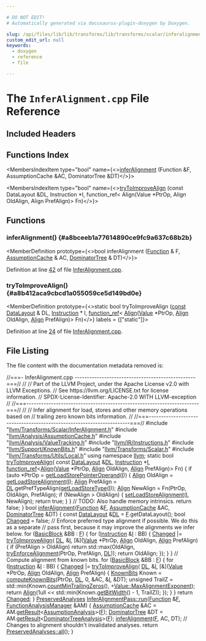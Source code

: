 ```yaml
---

# DO NOT EDIT!
# Automatically generated via docusaurus-plugin-doxygen by Doxygen.

slug: /api/files/lib/lib/transforms/lib/transforms/scalar/inferalignment-cpp
custom_edit_url: null
keywords:
  - doxygen
  - reference
  - file

---
```





# The `InferAlignment.cpp` File Reference

<DoxygenPage pluginConfig={pluginConfig}>



## Included Headers

<IncludesList>
<IncludesListItem
  filePath="llvm/Transforms/Scalar/InferAlignment.h"
  permalink="/docs/api/files/include/include/llvm/include/llvm/transforms/include/llvm/transforms/scalar/inferalignment-h"
  isLocal="true" />
<IncludesListItem
  filePath="llvm/Analysis/AssumptionCache.h"
  permalink="/docs/api/files/include/include/llvm/include/llvm/analysis/assumptioncache-h"
  isLocal="true" />
<IncludesListItem
  filePath="llvm/Analysis/ValueTracking.h"
  permalink="/docs/api/files/include/include/llvm/include/llvm/analysis/valuetracking-h"
  isLocal="true" />
<IncludesListItem
  filePath="llvm/IR/Instructions.h"
  permalink="/docs/api/files/include/include/llvm/include/llvm/ir/instructions-h"
  isLocal="true" />
<IncludesListItem
  filePath="llvm/Support/KnownBits.h"
  permalink="/docs/api/files/include/include/llvm/include/llvm/support/knownbits-h"
  isLocal="true" />
<IncludesListItem
  filePath="llvm/Transforms/Scalar.h"
  permalink="/docs/api/files/include/include/llvm/include/llvm/transforms/scalar-h"
  isLocal="true" />
<IncludesListItem
  filePath="llvm/Transforms/Utils/Local.h"
  permalink="/docs/api/files/include/include/llvm/include/llvm/transforms/include/llvm/transforms/utils/local-h"
  isLocal="true" />
</IncludesList>

## Functions Index

<MembersIndex>

<MembersIndexItem
  type="bool"
  name={<><a href="#a8bceeb1a77614890ce9fc9a637c68b2b">inferAlignment</a> (Function &amp;F, AssumptionCache &amp;AC, DominatorTree &amp;DT)</>}>
</MembersIndexItem>

<MembersIndexItem
  type="bool"
  name={<><a href="#a8b412aca9cbcd1a055059ce5d149bd0e">tryToImproveAlign</a> (const DataLayout &amp;DL, Instruction &#42;I, function&#95;ref&lt; Align(Value &#42;PtrOp, Align OldAlign, Align PrefAlign)&gt; Fn)</>}>
</MembersIndexItem>

</MembersIndex>


<SectionDefinition>

## Functions

### inferAlignment() {#a8bceeb1a77614890ce9fc9a637c68b2b}

<MemberDefinition
  prototype={<>bool inferAlignment (<a href="/docs/api/classes/llvm/function">Function</a> &amp; F, <a href="/docs/api/classes/llvm/assumptioncache">AssumptionCache</a> &amp; AC, <a href="/docs/api/classes/llvm/dominatortree">DominatorTree</a> &amp; DT)</>}>

Definition at line <a href="#l00042">42</a> of file <a href="/docs/api/files/lib/lib/transforms/lib/transforms/scalar/inferalignment-cpp">InferAlignment.cpp</a>.
</MemberDefinition>

### tryToImproveAlign() {#a8b412aca9cbcd1a055059ce5d149bd0e}

<MemberDefinition
  prototype={<>static bool tryToImproveAlign (<a href="/docs/api/files/lib/lib/target/lib/target/aarch64/aarch64promoteconstant-cpp/#a90f8350fecae261c25be85d38b451bff">const</a> <a href="/docs/api/classes/llvm/datalayout">DataLayout</a> &amp; DL, <a href="/docs/api/classes/llvm/instruction">Instruction</a> &#42; I, <a href="/docs/api/classes/llvm/function-ref">function&#95;ref</a>&lt; <a href="/docs/api/structs/llvm/align">Align</a>(<a href="/docs/api/classes/llvm/value">Value</a> &#42;PtrOp, <a href="/docs/api/structs/llvm/align">Align</a> OldAlign, <a href="/docs/api/structs/llvm/align">Align</a> PrefAlign)&gt; Fn)</>}
  labels = {["static"]}>

Definition at line <a href="#l00024">24</a> of file <a href="/docs/api/files/lib/lib/transforms/lib/transforms/scalar/inferalignment-cpp">InferAlignment.cpp</a>.
</MemberDefinition>

</SectionDefinition>

## File Listing

The file content with the documentation metadata removed is:

<ProgramListing>

<Link id="l00001" /><CodeLine lineNumber="1"><span class="doxyHighlightComment">//===- InferAlignment.cpp -------------------------------------------------===//</span></CodeLine>
<Link id="l00002" /><CodeLine lineNumber="2"><span class="doxyHighlightComment">//</span></CodeLine>
<Link id="l00003" /><CodeLine lineNumber="3"><span class="doxyHighlightComment">// Part of the LLVM Project, under the Apache License v2.0 with LLVM Exceptions.</span></CodeLine>
<Link id="l00004" /><CodeLine lineNumber="4"><span class="doxyHighlightComment">// See https://llvm.org/LICENSE.txt for license information.</span></CodeLine>
<Link id="l00005" /><CodeLine lineNumber="5"><span class="doxyHighlightComment">// SPDX-License-Identifier: Apache-2.0 WITH LLVM-exception</span></CodeLine>
<Link id="l00006" /><CodeLine lineNumber="6"><span class="doxyHighlightComment">//</span></CodeLine>
<Link id="l00007" /><CodeLine lineNumber="7"><span class="doxyHighlightComment">//===----------------------------------------------------------------------===//</span></CodeLine>
<Link id="l00008" /><CodeLine lineNumber="8"><span class="doxyHighlightComment">//</span></CodeLine>
<Link id="l00009" /><CodeLine lineNumber="9"><span class="doxyHighlightComment">// Infer alignment for load, stores and other memory operations based on</span></CodeLine>
<Link id="l00010" /><CodeLine lineNumber="10"><span class="doxyHighlightComment">// trailing zero known bits information.</span></CodeLine>
<Link id="l00011" /><CodeLine lineNumber="11"><span class="doxyHighlightComment">//</span></CodeLine>
<Link id="l00012" /><CodeLine lineNumber="12"><span class="doxyHighlightComment">//===----------------------------------------------------------------------===//</span></CodeLine>
<Link id="l00013" /><CodeLine lineNumber="13"></CodeLine>
<Link id="l00014" /><CodeLine lineNumber="14"><span class="doxyHighlightPreprocessor">#include &quot;<a href="/docs/api/files/include/include/llvm/include/llvm/transforms/include/llvm/transforms/scalar/inferalignment-h">llvm/Transforms/Scalar/InferAlignment.h</a>&quot;</span></CodeLine>
<Link id="l00015" /><CodeLine lineNumber="15"><span class="doxyHighlightPreprocessor">#include &quot;<a href="/docs/api/files/include/include/llvm/include/llvm/analysis/assumptioncache-h">llvm/Analysis/AssumptionCache.h</a>&quot;</span></CodeLine>
<Link id="l00016" /><CodeLine lineNumber="16"><span class="doxyHighlightPreprocessor">#include &quot;<a href="/docs/api/files/include/include/llvm/include/llvm/analysis/valuetracking-h">llvm/Analysis/ValueTracking.h</a>&quot;</span></CodeLine>
<Link id="l00017" /><CodeLine lineNumber="17"><span class="doxyHighlightPreprocessor">#include &quot;<a href="/docs/api/files/include/include/llvm/include/llvm/ir/instructions-h">llvm/IR/Instructions.h</a>&quot;</span></CodeLine>
<Link id="l00018" /><CodeLine lineNumber="18"><span class="doxyHighlightPreprocessor">#include &quot;<a href="/docs/api/files/include/include/llvm/include/llvm/support/knownbits-h">llvm/Support/KnownBits.h</a>&quot;</span></CodeLine>
<Link id="l00019" /><CodeLine lineNumber="19"><span class="doxyHighlightPreprocessor">#include &quot;<a href="/docs/api/files/include/include/llvm/include/llvm/transforms/scalar-h">llvm/Transforms/Scalar.h</a>&quot;</span></CodeLine>
<Link id="l00020" /><CodeLine lineNumber="20"><span class="doxyHighlightPreprocessor">#include &quot;<a href="/docs/api/files/include/include/llvm/include/llvm/transforms/include/llvm/transforms/utils/local-h">llvm/Transforms/Utils/Local.h</a>&quot;</span></CodeLine>
<Link id="l00021" /><CodeLine lineNumber="21"></CodeLine>
<Link id="l00022" /><CodeLine lineNumber="22"><span class="doxyHighlightKeyword">using namespace </span><span class="doxyHighlight"><a href="/docs/api/namespaces/llvm">llvm</a>;</span></CodeLine>
<Link id="l00023" /><CodeLine lineNumber="23"></CodeLine>
<Link id="l00024" /><CodeLine lineNumber="24" lineLink="#a8b412aca9cbcd1a055059ce5d149bd0e"><span class="doxyHighlightKeyword">static</span><span class="doxyHighlight"> </span><span class="doxyHighlightKeywordType">bool</span><span class="doxyHighlight"> <a href="#a8b412aca9cbcd1a055059ce5d149bd0e">tryToImproveAlign</a>(</span></CodeLine>
<Link id="l00025" /><CodeLine lineNumber="25"><span class="doxyHighlight">    </span><span class="doxyHighlightKeyword">const</span><span class="doxyHighlight"> <a href="/docs/api/classes/llvm/datalayout">DataLayout</a> &amp;<a href="/docs/api/files/lib/lib/target/lib/target/arm/armslshardening-cpp/#ad467c4ab9119043f9b7750ab986be61a">DL</a>, <a href="/docs/api/classes/llvm/instruction">Instruction</a> &#42;<a href="/docs/api/files/lib/lib/support/md5-cpp/#ac0eafdc9ee161b71e7af98af736952fd">I</a>,</span></CodeLine>
<Link id="l00026" /><CodeLine lineNumber="26"><span class="doxyHighlight">    <a href="/docs/api/classes/llvm/function-ref">function&#95;ref</a>&lt;<a href="/docs/api/structs/llvm/align">Align</a>(<a href="/docs/api/classes/llvm/value">Value</a> &#42;PtrOp, <a href="/docs/api/structs/llvm/align">Align</a> OldAlign, <a href="/docs/api/structs/llvm/align">Align</a> PrefAlign)&gt; Fn) &#123;</span></CodeLine>
<Link id="l00027" /><CodeLine lineNumber="27"></CodeLine>
<Link id="l00028" /><CodeLine lineNumber="28"><span class="doxyHighlight">  </span><span class="doxyHighlightKeywordFlow">if</span><span class="doxyHighlight"> (</span><span class="doxyHighlightKeyword">auto</span><span class="doxyHighlight"> &#42;PtrOp = <a href="/docs/api/namespaces/llvm/#a2922c0c507ccec5bea4642aff9e2e328">getLoadStorePointerOperand</a>(<a href="/docs/api/files/lib/lib/support/md5-cpp/#ac0eafdc9ee161b71e7af98af736952fd">I</a>)) &#123;</span></CodeLine>
<Link id="l00029" /><CodeLine lineNumber="29"><span class="doxyHighlight">    <a href="/docs/api/structs/llvm/align">Align</a> OldAlign = <a href="/docs/api/namespaces/llvm/#a4370c1523db2ede8d9791b76da2ab798">getLoadStoreAlignment</a>(<a href="/docs/api/files/lib/lib/support/md5-cpp/#ac0eafdc9ee161b71e7af98af736952fd">I</a>);</span></CodeLine>
<Link id="l00030" /><CodeLine lineNumber="30"><span class="doxyHighlight">    <a href="/docs/api/structs/llvm/align">Align</a> PrefAlign = <a href="/docs/api/files/lib/lib/target/lib/target/arm/armslshardening-cpp/#ad467c4ab9119043f9b7750ab986be61a">DL</a>.getPrefTypeAlign(<a href="/docs/api/namespaces/llvm/#ad12126a4bea94833696dc67e0431e829">getLoadStoreType</a>(<a href="/docs/api/files/lib/lib/support/md5-cpp/#ac0eafdc9ee161b71e7af98af736952fd">I</a>));</span></CodeLine>
<Link id="l00031" /><CodeLine lineNumber="31"></CodeLine>
<Link id="l00032" /><CodeLine lineNumber="32"><span class="doxyHighlight">    <a href="/docs/api/structs/llvm/align">Align</a> NewAlign = Fn(PtrOp, OldAlign, PrefAlign);</span></CodeLine>
<Link id="l00033" /><CodeLine lineNumber="33"><span class="doxyHighlight">    </span><span class="doxyHighlightKeywordFlow">if</span><span class="doxyHighlight"> (NewAlign &gt; OldAlign) &#123;</span></CodeLine>
<Link id="l00034" /><CodeLine lineNumber="34"><span class="doxyHighlight">      <a href="/docs/api/namespaces/llvm/#ad41f4fb093163b4f248d6f17c78c3c8a">setLoadStoreAlignment</a>(<a href="/docs/api/files/lib/lib/support/md5-cpp/#ac0eafdc9ee161b71e7af98af736952fd">I</a>, NewAlign);</span></CodeLine>
<Link id="l00035" /><CodeLine lineNumber="35"><span class="doxyHighlight">      </span><span class="doxyHighlightKeywordFlow">return</span><span class="doxyHighlight"> </span><span class="doxyHighlightKeyword">true</span><span class="doxyHighlight">;</span></CodeLine>
<Link id="l00036" /><CodeLine lineNumber="36"><span class="doxyHighlight">    &#125;</span></CodeLine>
<Link id="l00037" /><CodeLine lineNumber="37"><span class="doxyHighlight">  &#125;</span></CodeLine>
<Link id="l00038" /><CodeLine lineNumber="38"><span class="doxyHighlight">  </span><span class="doxyHighlightComment">// TODO: Also handle memory intrinsics.</span></CodeLine>
<Link id="l00039" /><CodeLine lineNumber="39"><span class="doxyHighlight">  </span><span class="doxyHighlightKeywordFlow">return</span><span class="doxyHighlight"> </span><span class="doxyHighlightKeyword">false</span><span class="doxyHighlight">;</span></CodeLine>
<Link id="l00040" /><CodeLine lineNumber="40"><span class="doxyHighlight">&#125;</span></CodeLine>
<Link id="l00041" /><CodeLine lineNumber="41"></CodeLine>
<Link id="l00042" /><CodeLine lineNumber="42" lineLink="#a8bceeb1a77614890ce9fc9a637c68b2b"><span class="doxyHighlightKeywordType">bool</span><span class="doxyHighlight"> <a href="#a8bceeb1a77614890ce9fc9a637c68b2b">inferAlignment</a>(<a href="/docs/api/classes/llvm/function">Function</a> &amp;<a href="/docs/api/files/lib/lib/support/md5-cpp/#a96d73bbd7af15cb1fc38c3f4a3bd82e9">F</a>, <a href="/docs/api/classes/llvm/assumptioncache">AssumptionCache</a> &amp;AC, <a href="/docs/api/classes/llvm/dominatortree">DominatorTree</a> &amp;DT) &#123;</span></CodeLine>
<Link id="l00043" /><CodeLine lineNumber="43"><span class="doxyHighlight">  </span><span class="doxyHighlightKeyword">const</span><span class="doxyHighlight"> <a href="/docs/api/classes/llvm/datalayout">DataLayout</a> &amp;<a href="/docs/api/files/lib/lib/target/lib/target/arm/armslshardening-cpp/#ad467c4ab9119043f9b7750ab986be61a">DL</a> = <a href="/docs/api/files/lib/lib/support/md5-cpp/#a96d73bbd7af15cb1fc38c3f4a3bd82e9">F</a>.getDataLayout();</span></CodeLine>
<Link id="l00044" /><CodeLine lineNumber="44"><span class="doxyHighlight">  </span><span class="doxyHighlightKeywordType">bool</span><span class="doxyHighlight"> <a href="/docs/api/groups/arcopt/#gaa57b1a4e6a1c79233913139635169cf1">Changed</a> = </span><span class="doxyHighlightKeyword">false</span><span class="doxyHighlight">;</span></CodeLine>
<Link id="l00045" /><CodeLine lineNumber="45"></CodeLine>
<Link id="l00046" /><CodeLine lineNumber="46"><span class="doxyHighlight">  </span><span class="doxyHighlightComment">// Enforce preferred type alignment if possible. We do this as a separate</span></CodeLine>
<Link id="l00047" /><CodeLine lineNumber="47"><span class="doxyHighlight">  </span><span class="doxyHighlightComment">// pass first, because it may improve the alignments we infer below.</span></CodeLine>
<Link id="l00048" /><CodeLine lineNumber="48"><span class="doxyHighlight">  </span><span class="doxyHighlightKeywordFlow">for</span><span class="doxyHighlight"> (<a href="/docs/api/classes/llvm/basicblock">BasicBlock</a> &amp;BB : <a href="/docs/api/files/lib/lib/support/md5-cpp/#a96d73bbd7af15cb1fc38c3f4a3bd82e9">F</a>) &#123;</span></CodeLine>
<Link id="l00049" /><CodeLine lineNumber="49"><span class="doxyHighlight">    </span><span class="doxyHighlightKeywordFlow">for</span><span class="doxyHighlight"> (<a href="/docs/api/classes/llvm/instruction">Instruction</a> &amp;<a href="/docs/api/files/lib/lib/support/md5-cpp/#ac0eafdc9ee161b71e7af98af736952fd">I</a> : BB) &#123;</span></CodeLine>
<Link id="l00050" /><CodeLine lineNumber="50"><span class="doxyHighlight">      <a href="/docs/api/groups/arcopt/#gaa57b1a4e6a1c79233913139635169cf1">Changed</a> |= <a href="#a8b412aca9cbcd1a055059ce5d149bd0e">tryToImproveAlign</a>(</span></CodeLine>
<Link id="l00051" /><CodeLine lineNumber="51"><span class="doxyHighlight">          <a href="/docs/api/files/lib/lib/target/lib/target/arm/armslshardening-cpp/#ad467c4ab9119043f9b7750ab986be61a">DL</a>, &amp;<a href="/docs/api/files/lib/lib/support/md5-cpp/#ac0eafdc9ee161b71e7af98af736952fd">I</a>, &#91;&amp;&#93;(<a href="/docs/api/classes/llvm/value">Value</a> &#42;PtrOp, <a href="/docs/api/structs/llvm/align">Align</a> OldAlign, <a href="/docs/api/structs/llvm/align">Align</a> PrefAlign) &#123;</span></CodeLine>
<Link id="l00052" /><CodeLine lineNumber="52"><span class="doxyHighlight">            </span><span class="doxyHighlightKeywordFlow">if</span><span class="doxyHighlight"> (PrefAlign &gt; OldAlign)</span></CodeLine>
<Link id="l00053" /><CodeLine lineNumber="53"><span class="doxyHighlight">              </span><span class="doxyHighlightKeywordFlow">return</span><span class="doxyHighlight"> std::max(OldAlign,</span></CodeLine>
<Link id="l00054" /><CodeLine lineNumber="54"><span class="doxyHighlight">                              <a href="/docs/api/namespaces/llvm/#ab6ecbefe009dc2c88d6bca99eba421b9">tryEnforceAlignment</a>(PtrOp, PrefAlign, <a href="/docs/api/files/lib/lib/target/lib/target/arm/armslshardening-cpp/#ad467c4ab9119043f9b7750ab986be61a">DL</a>));</span></CodeLine>
<Link id="l00055" /><CodeLine lineNumber="55"><span class="doxyHighlight">            </span><span class="doxyHighlightKeywordFlow">return</span><span class="doxyHighlight"> OldAlign;</span></CodeLine>
<Link id="l00056" /><CodeLine lineNumber="56"><span class="doxyHighlight">          &#125;);</span></CodeLine>
<Link id="l00057" /><CodeLine lineNumber="57"><span class="doxyHighlight">    &#125;</span></CodeLine>
<Link id="l00058" /><CodeLine lineNumber="58"><span class="doxyHighlight">  &#125;</span></CodeLine>
<Link id="l00059" /><CodeLine lineNumber="59"></CodeLine>
<Link id="l00060" /><CodeLine lineNumber="60"><span class="doxyHighlight">  </span><span class="doxyHighlightComment">// Compute alignment from known bits.</span></CodeLine>
<Link id="l00061" /><CodeLine lineNumber="61"><span class="doxyHighlight">  </span><span class="doxyHighlightKeywordFlow">for</span><span class="doxyHighlight"> (<a href="/docs/api/classes/llvm/basicblock">BasicBlock</a> &amp;BB : <a href="/docs/api/files/lib/lib/support/md5-cpp/#a96d73bbd7af15cb1fc38c3f4a3bd82e9">F</a>) &#123;</span></CodeLine>
<Link id="l00062" /><CodeLine lineNumber="62"><span class="doxyHighlight">    </span><span class="doxyHighlightKeywordFlow">for</span><span class="doxyHighlight"> (<a href="/docs/api/classes/llvm/instruction">Instruction</a> &amp;<a href="/docs/api/files/lib/lib/support/md5-cpp/#ac0eafdc9ee161b71e7af98af736952fd">I</a> : BB) &#123;</span></CodeLine>
<Link id="l00063" /><CodeLine lineNumber="63"><span class="doxyHighlight">      <a href="/docs/api/groups/arcopt/#gaa57b1a4e6a1c79233913139635169cf1">Changed</a> |= <a href="#a8b412aca9cbcd1a055059ce5d149bd0e">tryToImproveAlign</a>(</span></CodeLine>
<Link id="l00064" /><CodeLine lineNumber="64"><span class="doxyHighlight">          <a href="/docs/api/files/lib/lib/target/lib/target/arm/armslshardening-cpp/#ad467c4ab9119043f9b7750ab986be61a">DL</a>, &amp;<a href="/docs/api/files/lib/lib/support/md5-cpp/#ac0eafdc9ee161b71e7af98af736952fd">I</a>, &#91;&amp;&#93;(<a href="/docs/api/classes/llvm/value">Value</a> &#42;PtrOp, <a href="/docs/api/structs/llvm/align">Align</a> OldAlign, <a href="/docs/api/structs/llvm/align">Align</a> PrefAlign) &#123;</span></CodeLine>
<Link id="l00065" /><CodeLine lineNumber="65"><span class="doxyHighlight">            <a href="/docs/api/structs/llvm/knownbits">KnownBits</a> Known = <a href="/docs/api/namespaces/llvm/#ab2c2c51743fb4a1b17c59563909f3f24">computeKnownBits</a>(PtrOp, <a href="/docs/api/files/lib/lib/target/lib/target/arm/armslshardening-cpp/#ad467c4ab9119043f9b7750ab986be61a">DL</a>, 0, &amp;AC, &amp;<a href="/docs/api/files/lib/lib/support/md5-cpp/#ac0eafdc9ee161b71e7af98af736952fd">I</a>, &amp;DT);</span></CodeLine>
<Link id="l00066" /><CodeLine lineNumber="66"><span class="doxyHighlight">            </span><span class="doxyHighlightKeywordType">unsigned</span><span class="doxyHighlight"> TrailZ = std::min(Known.<a href="/docs/api/structs/llvm/knownbits/#a1eeff70353694cb360b2893553c18e7d">countMinTrailingZeros</a>(),</span></CodeLine>
<Link id="l00067" /><CodeLine lineNumber="67"><span class="doxyHighlight">                                       +<a href="/docs/api/classes/llvm/value/#ab5941ebb386c8b46a569d1d8dbfe0c8c">Value::MaxAlignmentExponent</a>);</span></CodeLine>
<Link id="l00068" /><CodeLine lineNumber="68"><span class="doxyHighlight">            </span><span class="doxyHighlightKeywordFlow">return</span><span class="doxyHighlight"> <a href="/docs/api/structs/llvm/align">Align</a>(1ull &lt;&lt; std::min(Known.<a href="/docs/api/structs/llvm/knownbits/#a4fdc09049a61f952b5d52788dbd2f69b">getBitWidth</a>() - 1, TrailZ));</span></CodeLine>
<Link id="l00069" /><CodeLine lineNumber="69"><span class="doxyHighlight">          &#125;);</span></CodeLine>
<Link id="l00070" /><CodeLine lineNumber="70"><span class="doxyHighlight">    &#125;</span></CodeLine>
<Link id="l00071" /><CodeLine lineNumber="71"><span class="doxyHighlight">  &#125;</span></CodeLine>
<Link id="l00072" /><CodeLine lineNumber="72"></CodeLine>
<Link id="l00073" /><CodeLine lineNumber="73"><span class="doxyHighlight">  </span><span class="doxyHighlightKeywordFlow">return</span><span class="doxyHighlight"> <a href="/docs/api/groups/arcopt/#gaa57b1a4e6a1c79233913139635169cf1">Changed</a>;</span></CodeLine>
<Link id="l00074" /><CodeLine lineNumber="74"><span class="doxyHighlight">&#125;</span></CodeLine>
<Link id="l00075" /><CodeLine lineNumber="75"></CodeLine>
<Link id="l00076" /><CodeLine lineNumber="76" lineLink="/docs/api/structs/llvm/inferalignmentpass/#ad5a046232f4066339175c677ff26b9f5"><span class="doxyHighlight"><a href="/docs/api/classes/llvm/preservedanalyses">PreservedAnalyses</a> <a href="/docs/api/structs/llvm/inferalignmentpass/#ad5a046232f4066339175c677ff26b9f5">InferAlignmentPass::run</a>(<a href="/docs/api/classes/llvm/function">Function</a> &amp;<a href="/docs/api/files/lib/lib/support/md5-cpp/#a96d73bbd7af15cb1fc38c3f4a3bd82e9">F</a>,</span></CodeLine>
<Link id="l00077" /><CodeLine lineNumber="77"><span class="doxyHighlight">                                          <a href="/docs/api/namespaces/llvm/#adce09a5a0de0e3177eb00e932734af2f">FunctionAnalysisManager</a> &amp;AM) &#123;</span></CodeLine>
<Link id="l00078" /><CodeLine lineNumber="78"><span class="doxyHighlight">  <a href="/docs/api/classes/llvm/assumptioncache">AssumptionCache</a> &amp;AC = AM.<a href="/docs/api/classes/llvm/analysismanager/#aaab1fad63e4f3b8679469720a873fedd">getResult</a>&lt;<a href="/docs/api/classes/llvm/assumptionanalysis">AssumptionAnalysis</a>&gt;(<a href="/docs/api/files/lib/lib/support/md5-cpp/#a96d73bbd7af15cb1fc38c3f4a3bd82e9">F</a>);</span></CodeLine>
<Link id="l00079" /><CodeLine lineNumber="79"><span class="doxyHighlight">  <a href="/docs/api/classes/llvm/dominatortree">DominatorTree</a> &amp;DT = AM.<a href="/docs/api/classes/llvm/analysismanager/#aaab1fad63e4f3b8679469720a873fedd">getResult</a>&lt;<a href="/docs/api/classes/llvm/dominatortreeanalysis">DominatorTreeAnalysis</a>&gt;(<a href="/docs/api/files/lib/lib/support/md5-cpp/#a96d73bbd7af15cb1fc38c3f4a3bd82e9">F</a>);</span></CodeLine>
<Link id="l00080" /><CodeLine lineNumber="80"><span class="doxyHighlight">  <a href="#a8bceeb1a77614890ce9fc9a637c68b2b">inferAlignment</a>(<a href="/docs/api/files/lib/lib/support/md5-cpp/#a96d73bbd7af15cb1fc38c3f4a3bd82e9">F</a>, AC, DT);</span></CodeLine>
<Link id="l00081" /><CodeLine lineNumber="81"><span class="doxyHighlight">  </span><span class="doxyHighlightComment">// Changes to alignment shouldn&#39;t invalidated analyses.</span></CodeLine>
<Link id="l00082" /><CodeLine lineNumber="82"><span class="doxyHighlight">  </span><span class="doxyHighlightKeywordFlow">return</span><span class="doxyHighlight"> <a href="/docs/api/classes/llvm/preservedanalyses/#a1258a1ff55557c27684010ebd7283712">PreservedAnalyses::all</a>();</span></CodeLine>
<Link id="l00083" /><CodeLine lineNumber="83"><span class="doxyHighlight">&#125;</span></CodeLine>

</ProgramListing>


</DoxygenPage>

